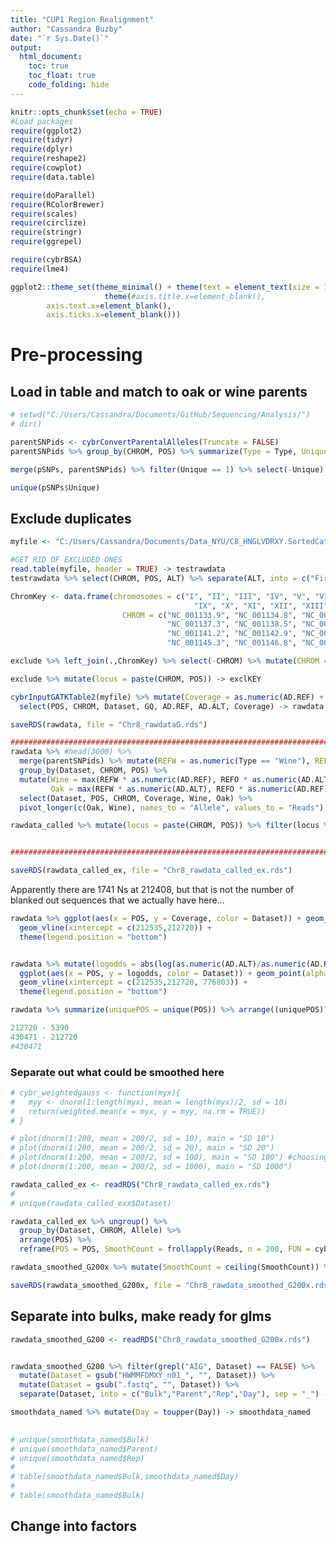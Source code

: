 ```yaml
---
title: "CUP1 Region Realignment"
author: "Cassandra Buzby"
date: "`r Sys.Date()`"
output:
  html_document:
    toc: true
    toc_float: true
    code_folding: hide
---
```


```r
knitr::opts_chunk$set(echo = TRUE)
#Load packages
require(ggplot2)
require(tidyr)
require(dplyr)
require(reshape2)
require(cowplot)
require(data.table)

require(doParallel)
require(RColorBrewer)
require(scales)
require(circlize) 
require(stringr)
require(ggrepel)

require(cybrBSA)
require(lme4)

ggplot2::theme_set(theme_minimal() + theme(text = element_text(size = 10)) +
                     theme(#axis.title.x=element_blank(),
        axis.text.x=element_blank(),
        axis.ticks.x=element_blank()))


```

# Pre-processing

## Load in table and match to oak or wine parents

```r
# setwd("C:/Users/Cassandra/Documents/GitHub/Sequencing/Analysis/")
# dir()

parentSNPids <- cybrConvertParentalAlleles(Truncate = FALSE)
parentSNPids %>% group_by(CHROM, POS) %>% summarize(Type = Type, Unique = length(unique(Type))) -> pSNPs

merge(pSNPs, parentSNPids) %>% filter(Unique == 1) %>% select(-Unique) -> parentSNPids

unique(pSNPs$Unique)

```

## Exclude duplicates 

```r
myfile <- "C:/Users/Cassandra/Documents/Data_NYU/C8_HNGLVDRXY.SortedCat.vcf.output.table"

#GET RID OF EXCLUDED ONES
read.table(myfile, header = TRUE) -> testrawdata
testrawdata %>% select(CHROM, POS, ALT) %>% separate(ALT, into = c("First", "Second"), sep = ",") %>% na.omit() -> exclude

ChromKey <- data.frame(chromosomes = c("I", "II", "III", "IV", "V", "VI", "VII", "VIII",
                                         "IX", "X", "XI", "XII", "XIII", "XIV", "XV", "XVI", "M"),
                         CHROM = c("NC_001133.9", "NC_001134.8", "NC_001135.5", "NC_001136.10",
                                   "NC_001137.3", "NC_001138.5", "NC_001139.9", "NC_001140.6",
                                   "NC_001141.2", "NC_001142.9", "NC_001143.9", "NC_001144.5",
                                   "NC_001145.3", "NC_001146.8", "NC_001147.6", "NC_001148.4", "NC_001224.1"))

exclude %>% left_join(.,ChromKey) %>% select(-CHROM) %>% mutate(CHROM = chromosomes) %>% select(-chromosomes) -> exclude

exclude %>% mutate(locus = paste(CHROM, POS)) -> exclKEY

cybrInputGATKTable2(myfile) %>% mutate(Coverage = as.numeric(AD.REF) + as.numeric(AD.ALT)) %>%
  select(POS, CHROM, Dataset, GQ, AD.REF, AD.ALT, Coverage) -> rawdata

saveRDS(rawdata, file = "Chr8_rawdataG.rds")

################################################################################
rawdata %>% #head(3000) %>%
  merge(parentSNPids) %>% mutate(REFW = as.numeric(Type == "Wine"), REFO = as.numeric(Type == "Oak")) %>%
  group_by(Dataset, CHROM, POS) %>%
  mutate(Wine = max(REFW * as.numeric(AD.REF), REFO * as.numeric(AD.ALT)),
         Oak = max(REFW * as.numeric(AD.ALT), REFO * as.numeric(AD.REF))) %>%
  select(Dataset, POS, CHROM, Coverage, Wine, Oak) %>%
  pivot_longer(c(Oak, Wine), names_to = "Allele", values_to = "Reads") -> rawdata_called

rawdata_called %>% mutate(locus = paste(CHROM, POS)) %>% filter(locus %in% exclKEY$locus == FALSE) %>% select(-locus) -> rawdata_called_ex


################################################################################

saveRDS(rawdata_called_ex, file = "Chr8_rawdata_called_ex.rds")
```

Apparently there are 1741 Ns at 212408, but that is not the number of blanked out sequences that we actually have here...

```r
rawdata %>% ggplot(aes(x = POS, y = Coverage, color = Dataset)) + geom_point(alpha = 0.3) +
  geom_vline(xintercept = c(212535,212720)) +
  theme(legend.position = "bottom")


rawdata %>% mutate(logodds = abs(log(as.numeric(AD.ALT)/as.numeric(AD.REF)))) %>%
  ggplot(aes(x = POS, y = logodds, color = Dataset)) + geom_point(alpha = 0.3) +
  geom_vline(xintercept = c(212535,212720, 776803)) +
  theme(legend.position = "bottom")

rawdata %>% summarize(uniquePOS = unique(POS)) %>% arrange((uniquePOS))

212720 - 5390
430471 - 212720
#430471
```


### Separate out what could be smoothed here

```r

# cybr_weightedgauss <- function(myx){
#   myy <- dnorm(1:length(myx), mean = length(myx)/2, sd = 10)
#   return(weighted.mean(x = myx, y = myy, na.rm = TRUE))
# } 

# plot(dnorm(1:200, mean = 200/2, sd = 10), main = "SD 10")
# plot(dnorm(1:200, mean = 200/2, sd = 20), main = "SD 20")
# plot(dnorm(1:200, mean = 200/2, sd = 100), main = "SD 100") #choosing this one for including all of the points
# plot(dnorm(1:200, mean = 200/2, sd = 1000), main = "SD 1000")

rawdata_called_ex <- readRDS("Chr8_rawdata_called_ex.rds")
# 
# unique(rawdata_called_exx$Dataset)

rawdata_called_ex %>% ungroup() %>% 
  group_by(Dataset, CHROM, Allele) %>%
  arrange(POS) %>%
  reframe(POS = POS, SmoothCount = frollapply(Reads, n = 200, FUN = cybr_weightedgauss, align = "center")) %>% mutate(smooth = 200) -> rawdata_smoothed_G200x

rawdata_smoothed_G200x %>% mutate(SmoothCount = ceiling(SmoothCount)) %>% na.omit() -> rawdata_smoothed_G200x

saveRDS(rawdata_smoothed_G200x, file = "Chr8_rawdata_smoothed_G200x.rds")

```


## Separate into bulks, make ready for glms

```r

rawdata_smoothed_G200 <- readRDS("Chr8_rawdata_smoothed_G200x.rds")


rawdata_smoothed_G200 %>% filter(grepl("AIG", Dataset) == FALSE) %>%
  mutate(Dataset = gsub("HWMMFDMXY_n01_", "", Dataset)) %>%
  mutate(Dataset = gsub(".fastq", "", Dataset)) %>% 
  separate(Dataset, into = c("Bulk","Parent","Rep","Day"), sep = "_") -> smoothdata_named

smoothdata_named %>% mutate(Day = toupper(Day)) -> smoothdata_named

 
# unique(smoothdata_named$Bulk)
# unique(smoothdata_named$Parent)
# unique(smoothdata_named$Rep)
# 
# table(smoothdata_named$Bulk,smoothdata_named$Day)
# 
# table(smoothdata_named$Bulk)
```


## Change into factors

```r


```




